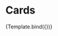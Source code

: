 

<Meta title="Design System/Cards/Dark Mode" component={Card} />

# Cards



<Canvas>
  <Story
    name="Card #1"
    args={{
      photo_url: "https://www.fancygirldesignstudio.com/wp-content/uploads/2017/11/Rachel-Rouhana-Profile-Pic-Square-300x300.jpg",
      name: "Lily Caneco",
      title: "CPO at Jivo.com",
      circ_supply: "128,320",
      ticker: "$LILI",
      mode: "dark",
    }}
  >
    {Template.bind({})}
  </Story>
</Canvas>
